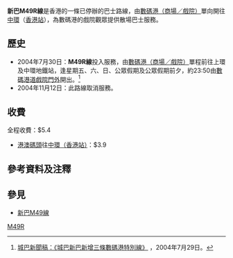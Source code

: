{{Infobox Bus Route
| image=
| number=新巴M49R線
| operator=[[新巴|新巴]]
| garage=
| length=
| time=
| start=[[數碼港商場|數碼港（商場／戲院）]]
| via=[[薄扶林道|薄扶林道]]
| end=[[中環|中環]]（[[香港站|香港站]]）]]
| level=23:50
| level1=
| frequency=只開一班
| Other_route=無
| vehicle=
| Fare=HK$5.4
| Section_Fare1=[[港澳客輪碼頭|港澳碼頭]]：HK$3.9
| bgcolor=orange
| fontcolor=green
| compete= 
}}
'''新巴M49R線'''是香港的一條已停辦的巴士路線，由[[數碼港商場|數碼港（商場／戲院）]]單向開往[[中環|中環]]（[[香港站|香港站]]），為數碼港的戲院觀眾提供散場巴士服務。

==歷史==
* 2004年7月30日：'''M49R線'''投入服務，由[[數碼港商場|數碼港（商場／戲院）]]單程前往上環及中環地鐵站，逢星期五、六、日、公眾假期及公眾假期前夕，約23:50由[[數碼港商場|數碼港道戲院門外]]開出。<ref>[http://www.nwstbus.com.hk/tc/uploadedPressRelease/851_2004072901tc.pdf 城巴新聞稿：《城巴新巴新增三條數碼港特別線》] {{Wayback|url=http://www.nwstbus.com.hk/tc/uploadedPressRelease/851_2004072901tc.pdf |date=20160304095748 }}，2004年7月29日。</ref>
* 2004年11月12日：此路線取消服務。

==收費==
全程收費：$5.4
* [[港澳客輪碼頭|港澳碼頭]]往[[中環（香港站）巴士總站|中環（香港站）]]：$3.9

==參考資料及注釋==
{{commonscat|NWFB Route M49R}}
{{Reflist}}

==參見==
* [[新巴M49線|新巴M49線]]

[[Category:已取消新世界第一巴士路線|M49R]]